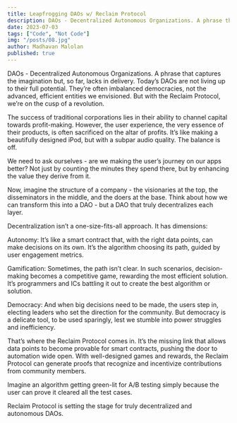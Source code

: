 ---
title: Leapfrogging DAOs w/ Reclaim Protocol
description: DAOs - Decentralized Autonomous Organizations. A phrase that captures the imagination but, so far, lacks in delivery.
date: 2023-07-03
tags: ["Code", "Not Code"]
img: "/posts/08.jpg"
author: Madhavan Malolan
published: true
---

DAOs - Decentralized Autonomous Organizations. A phrase that captures the imagination but, so far, lacks in delivery. Today’s DAOs are not living up to their full potential. They’re often imbalanced democracies, not the advanced, efficient entities we envisioned. But with the Reclaim Protocol, we’re on the cusp of a revolution.

The success of traditional corporations lies in their ability to channel capital towards profit-making. However, the user experience, the very essence of their products, is often sacrificed on the altar of profits. It’s like making a beautifully designed iPod, but with a subpar audio quality. The balance is off.

We need to ask ourselves - are we making the user’s journey on our apps better? Not just by counting the minutes they spend there, but by enhancing the value they derive from it.

Now, imagine the structure of a company - the visionaries at the top, the disseminators in the middle, and the doers at the base. Think about how we can transform this into a DAO - but a DAO that truly decentralizes each layer.

Decentralization isn’t a one-size-fits-all approach. It has dimensions:

Autonomy: It’s like a smart contract that, with the right data points, can make decisions on its own. It’s the algorithm choosing its path, guided by user engagement metrics.

Gamification: Sometimes, the path isn’t clear. In such scenarios, decision-making becomes a competitive game, rewarding the most efficient solution. It’s programmers and ICs battling it out to create the best algorithm or solution.

Democracy: And when big decisions need to be made, the users step in, electing leaders who set the direction for the community. But democracy is a delicate tool, to be used sparingly, lest we stumble into power struggles and inefficiency.

That’s where the Reclaim Protocol comes in. It’s the missing link that allows data points to become provable for smart contracts, pushing the door to automation wide open. With well-designed games and rewards, the Reclaim Protocol can generate proofs that recognize and incentivize contributions from community members.

Imagine an algorithm getting green-lit for A/B testing simply because the user can prove it cleared all the test cases.

Reclaim Protocol is setting the stage for truly decentralized and autonomous DAOs.
